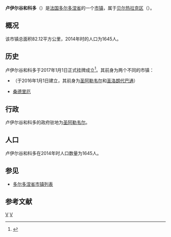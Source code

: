 {{noteTA|G1=法国地名}}
{{Infobox French commune}}
'''卢伊尔谷和科多'''（{{lang-fr|Val de Louyre et Caudeau}}）是[[法国|法国]][[多尔多涅省|多尔多涅省]]的一个[[市镇_(法国)|市镇]]，属于[[贝尔热拉克区|贝尔热拉克区]]（{{lang|fr|Arrondissement de Bergerac}}）。

==概况==

该市镇总面积82.12平方公里，2014年时的人口为1645人。

==历史==

卢伊尔谷和科多于2017年1月1日正式挂牌成立<ref>{{Cite web|url=http://www.dordogne.gouv.fr/content/download/21277/158803/file/-24-2016-026-%20RAA%20normal%20septembre%202016%20n%C2%B0%202.pdf|title=RECUEIL DES ACTES ADMINISTRATIFS N°24-2016-026|accessdate=2017-04-09|author=Dordogne|date=2016-09-30|language=法语|publisher=Dordogne|archive-date=2016-10-05|archive-url=https://web.archive.org/web/20161005084153/http://www.dordogne.gouv.fr/content/download/21277/158803/file/-24-2016-026-%20RAA%20normal%20septembre%202016%20n%C2%B0%202.pdf|dead-url=no}}</ref>。其前身为两个不同的市镇：
* {{link-fr|圣阿勒韦尔圣洛朗雷巴通|Sainte-Alvère-Saint-Laurent Les Bâtons}}（于2016年1月1日建立，其前身为[[圣阿尔韦尔_(多尔多涅省)|圣阿勒韦尔]]和[[圣洛朗代巴通_(多尔多涅省)|圣洛朗代巴通]]）
* [[桑德里厄|桑德里厄]]

==行政==

卢伊尔谷和科多的政府驻地为[[圣阿尔韦尔_(多尔多涅省)|圣阿勒韦尔]]。

== 人口 ==
卢伊尔谷和科多在2014年时人口数量为1645人。

== 参见 ==
* [[多尔多涅省市镇列表|多尔多涅省市镇列表]]

== 参考文献 ==
{{reflist}}

{{多爾多涅省市鎮}}

{{Dordogne-geo-stub}}
[[Category:多尔多涅省市镇|V]]
[[Category:2017年成立的法国市镇|V]]